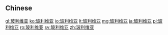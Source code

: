 {{also|玻利維亞}}
==Chinese==
{{zh-see|玻利維亞}}

[[gl:玻利维亚]]
[[ko:玻利维亚]]
[[io:玻利维亚]]
[[lt:玻利维亚]]
[[mg:玻利维亚]]
[[ja:玻利维亚]]
[[pl:玻利维亚]]
[[ro:玻利维亚]]
[[sv:玻利维亚]]
[[zh:玻利维亚]]
